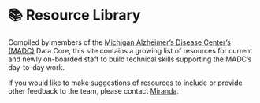# 📚 Resource Library {.unnumbered}

Compiled by members of the [Michigan Alzheimer's Disease Center's (MADC)](https://alzheimers.med.umich.edu/aboutus/) Data Core, this site contains a growing list of resources for current and newly on-boarded staff to build technical skills supporting the MADC's day-to-day work.

If you would like to make suggestions of resources to include or provide other feedback to the team, please contact [Miranda](mleighc@med.umich.edu).
